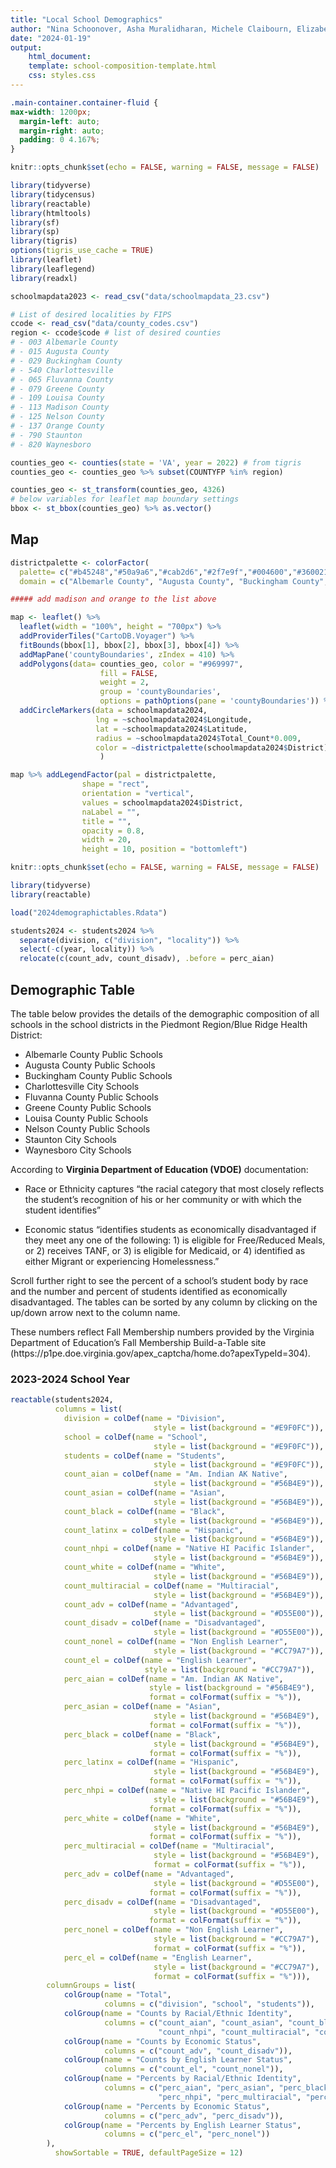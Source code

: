 ```yaml
---
title: "Local School Demographics"
author: "Nina Schoonover, Asha Muralidharan, Michele Claibourn, Elizabeth Mitchell, & Christopher Hu"
date: "2024-01-19"
output: 
    html_document:
    template: school-composition-template.html
    css: styles.css
---
```


```css
.main-container.container-fluid {
max-width: 1200px;
  margin-left: auto;
  margin-right: auto;
  padding: 0 4.167%;
}
```


```r
knitr::opts_chunk$set(echo = FALSE, warning = FALSE, message = FALSE)

library(tidyverse)
library(tidycensus)
library(reactable)
library(htmltools)
library(sf)
library(sp)
library(tigris)
options(tigris_use_cache = TRUE)
library(leaflet)
library(leaflegend)
library(readxl)

schoolmapdata2023 <- read_csv("data/schoolmapdata_23.csv")

# List of desired localities by FIPS
ccode <- read_csv("data/county_codes.csv")
region <- ccode$code # list of desired counties
# - 003 Albemarle County  
# - 015 Augusta County
# - 029 Buckingham County
# - 540 Charlottesville
# - 065 Fluvanna County
# - 079 Greene County 
# - 109 Louisa County
# - 113 Madison County
# - 125 Nelson County
# - 137 Orange County
# - 790 Staunton
# - 820 Waynesboro

counties_geo <- counties(state = 'VA', year = 2022) # from tigris
counties_geo <- counties_geo %>% subset(COUNTYFP %in% region)

counties_geo <- st_transform(counties_geo, 4326)
# below variables for leaflet map boundary settings
bbox <- st_bbox(counties_geo) %>% as.vector()

```

## Map


```r
districtpalette <- colorFactor(
  palette= c("#b45248","#50a9a6","#cab2d6","#2f7e9f","#004600","#360021","#002671", "#70B13D", "#E09056", "#0000CA"),
  domain = c("Albemarle County", "Augusta County", "Buckingham County", "Charlottesville City", "Fluvanna County", "Greene County","Louisa County", "Nelson County", "Staunton City", "Waynesboro City"))

##### add madison and orange to the list above

map <- leaflet() %>% 
  leaflet(width = "100%", height = "700px") %>% 
  addProviderTiles("CartoDB.Voyager") %>% 
  fitBounds(bbox[1], bbox[2], bbox[3], bbox[4]) %>%
  addMapPane('countyBoundaries', zIndex = 410) %>%
  addPolygons(data= counties_geo, color = "#969997",
                    fill = FALSE,
                    weight = 2,
                    group = 'countyBoundaries',
                    options = pathOptions(pane = 'countyBoundaries')) %>%
  addCircleMarkers(data = schoolmapdata2024,
                   lng = ~schoolmapdata2024$Longitude, 
                   lat = ~schoolmapdata2024$Latitude,
                   radius = ~schoolmapdata2024$Total_Count*0.009, 
                   color = ~districtpalette(schoolmapdata2024$District)
                    )

map %>% addLegendFactor(pal = districtpalette,
                shape = "rect",
                orientation = "vertical",
                values = schoolmapdata2024$District,
                naLabel = "",
                title = "",
                opacity = 0.8,
                width = 20,
                height = 10, position = "bottomleft")

```


```r
knitr::opts_chunk$set(echo = FALSE, warning = FALSE, message = FALSE)

library(tidyverse)
library(reactable)

load("2024demographictables.Rdata")

students2024 <- students2024 %>% 
  separate(division, c("division", "locality")) %>% 
  select(-c(year, locality)) %>% 
  relocate(c(count_adv, count_disadv), .before = perc_aian)


```

## Demographic Table {.tabset}

The table below provides the details of the demographic composition of all schools in the school districts in the Piedmont Region/Blue Ridge Health District:

* Albemarle County Public Schools
* Augusta County Public Schools
* Buckingham County Public Schools
* Charlottesville City Schools
* Fluvanna County Public Schools
* Greene County Public Schools
* Louisa County Public Schools
* Nelson County Public Schools
* Staunton City Schools 
* Waynesboro City Schools

According to **Virginia Department of Education (VDOE)** documentation:

* Race or Ethnicity captures "the racial category that most closely reflects the student’s recognition of his or her community or with which the student identifies"

* Economic status "identifies students as economically disadvantaged if they meet any one of the following: 1) is eligible for Free/Reduced Meals, or 2) receives TANF, or 3) is eligible for Medicaid, or 4) identified as either Migrant or experiencing Homelessness."

Scroll further right to see the percent of a school's student body by race and the number and percent of students identified as economically disadvantaged. The tables can be sorted by any column by clicking on the up/down arrow next to the column name.

These numbers reflect Fall Membership numbers provided by the Virginia Department of Education's Fall Membership Build-a-Table site (https://p1pe.doe.virginia.gov/apex_captcha/home.do?apexTypeId=304).

### 2023-2024 School Year
```r
reactable(students2024,
          columns = list(
            division = colDef(name = "Division",
                                style = list(background = "#E9F0FC")),
            school = colDef(name = "School",
                                style = list(background = "#E9F0FC")),
            students = colDef(name = "Students",
                                style = list(background = "#E9F0FC")),
            count_aian = colDef(name = "Am. Indian AK Native",
                                style = list(background = "#56B4E9")),
            count_asian = colDef(name = "Asian",
                                style = list(background = "#56B4E9")),
            count_black = colDef(name = "Black",
                                style = list(background = "#56B4E9")),
            count_latinx = colDef(name = "Hispanic",
                                style = list(background = "#56B4E9")),
            count_nhpi = colDef(name = "Native HI Pacific Islander",
                                style = list(background = "#56B4E9")),
            count_white = colDef(name = "White",
                                style = list(background = "#56B4E9")),
            count_multiracial = colDef(name = "Multiracial",
                                style = list(background = "#56B4E9")),
            count_adv = colDef(name = "Advantaged",
                                style = list(background = "#D55E00")),
            count_disadv = colDef(name = "Disadvantaged",
                                style = list(background = "#D55E00")),
            count_nonel = colDef(name = "Non English Learner",
                                style = list(background = "#CC79A7")),
            count_el = colDef(name = "English Learner",
                              style = list(background = "#CC79A7")),
            perc_aian = colDef(name = "Am. Indian AK Native",
                               style = list(background = "#56B4E9"),
                               format = colFormat(suffix = "%")),
            perc_asian = colDef(name = "Asian",
                                style = list(background = "#56B4E9"),
                               format = colFormat(suffix = "%")),
            perc_black = colDef(name = "Black",
                                style = list(background = "#56B4E9"),
                               format = colFormat(suffix = "%")),
            perc_latinx = colDef(name = "Hispanic",
                                style = list(background = "#56B4E9"),
                               format = colFormat(suffix = "%")),
            perc_nhpi = colDef(name = "Native HI Pacific Islander",
                                style = list(background = "#56B4E9"),
                               format = colFormat(suffix = "%")),
            perc_white = colDef(name = "White",
                                style = list(background = "#56B4E9"),
                               format = colFormat(suffix = "%")),
            perc_multiracial = colDef(name = "Multiracial",
                                style = list(background = "#56B4E9"),
                                format = colFormat(suffix = "%")),
            perc_adv = colDef(name = "Advantaged",
                                style = list(background = "#D55E00"),
                               format = colFormat(suffix = "%")),
            perc_disadv = colDef(name = "Disadvantaged",
                                style = list(background = "#D55E00"),
                               format = colFormat(suffix = "%")),
            perc_nonel = colDef(name = "Non English Learner",
                                style = list(background = "#CC79A7"),
                                format = colFormat(suffix = "%")),
            perc_el = colDef(name = "English Learner",
                                style = list(background = "#CC79A7"),
                                format = colFormat(suffix = "%"))),
        columnGroups = list(
            colGroup(name = "Total", 
                     columns = c("division", "school", "students")),
            colGroup(name = "Counts by Racial/Ethnic Identity", 
                     columns = c("count_aian", "count_asian", "count_black", "count_latinx",
                                 "count_nhpi", "count_multiracial", "count_white")),
            colGroup(name = "Counts by Economic Status", 
                     columns = c("count_adv", "count_disadv")),
            colGroup(name = "Counts by English Learner Status", 
                     columns = c("count_el", "count_nonel")),
            colGroup(name = "Percents by Racial/Ethnic Identity", 
                     columns = c("perc_aian", "perc_asian", "perc_black", "perc_latinx",
                                 "perc_nhpi", "perc_multiracial", "perc_white")),
            colGroup(name = "Percents by Economic Status", 
                     columns = c("perc_adv", "perc_disadv")),
            colGroup(name = "Percents by English Learner Status", 
                     columns = c("perc_el", "perc_nonel"))
        ),
          showSortable = TRUE, defaultPageSize = 12)
```

